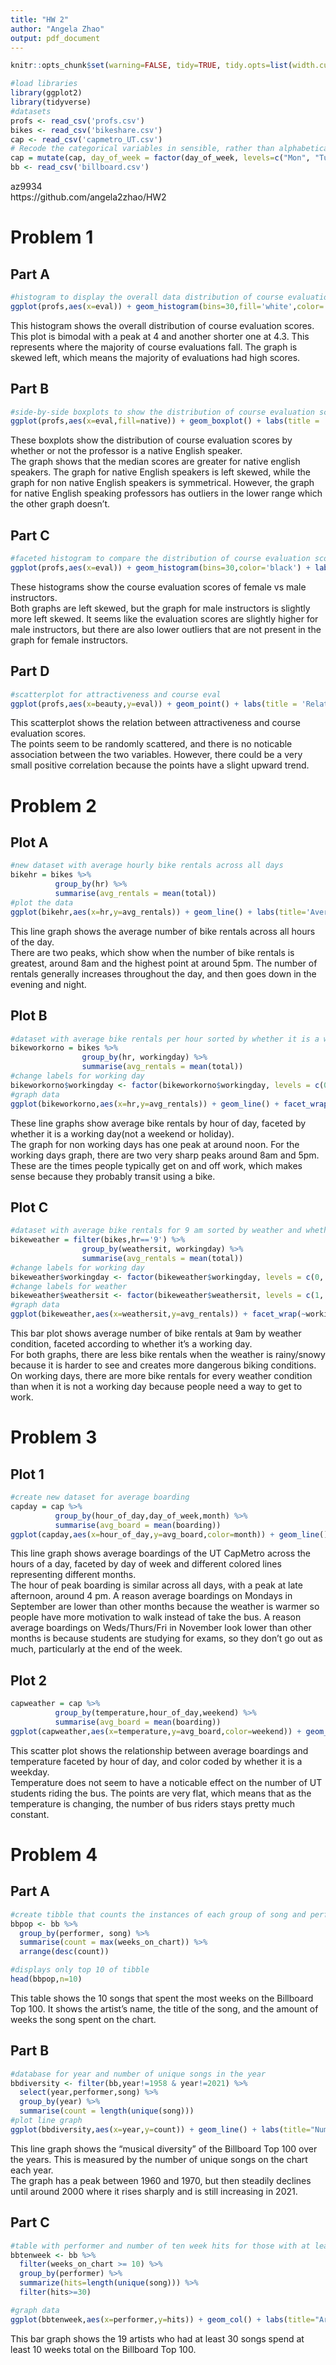 ```yaml
---
title: "HW 2"
author: "Angela Zhao"
output: pdf_document
---
```


```r
knitr::opts_chunk$set(warning=FALSE, tidy=TRUE, tidy.opts=list(width.cutoff=60))
```

```r
#load libraries
library(ggplot2)
library(tidyverse)
#datasets
profs <- read_csv('profs.csv')
bikes <- read_csv('bikeshare.csv')
cap <- read_csv('capmetro_UT.csv')
# Recode the categorical variables in sensible, rather than alphabetical, order
cap = mutate(cap, day_of_week = factor(day_of_week, levels=c("Mon", "Tue", "Wed","Thu", "Fri", "Sat", "Sun")), month = factor(month, levels=c("Sep", "Oct","Nov")))
bb <- read_csv('billboard.csv')
```

az9934  
https://github.com/angela2zhao/HW2   

# **Problem 1**

## Part A

```r
#histogram to display the overall data distribution of course evaluation scores
ggplot(profs,aes(x=eval)) + geom_histogram(bins=30,fill='white',color='black') + labs(title = 'Distribution of Course Evaluation Scores',x='Evaluation Scores')
```

This histogram shows the overall distribution of course evaluation scores.  
This plot is bimodal with a peak at 4 and another shorter one at 4.3. This represents where the majority of course evaluations fall. The graph is skewed left, which means the majority of evaluations had high scores.

## Part B

```r
#side-by-side boxplots to show the distribution of course evaluation scores by whether or not the professor is a native English speaker
ggplot(profs,aes(x=eval,fill=native)) + geom_boxplot() + labs(title = 'Distribution of Course Evaluation Scores by Whether Native English Speaker',x='Evaluation Scores')
```

These boxplots show the distribution of course evaluation scores by whether or not the professor is a native English speaker.  
The graph shows that the median scores are greater for native english speakers. The graph for native English speakers is left skewed, while the graph for non native English speakers is symmetrical. However, the graph for native English speaking professors has outliers in the lower range which the other graph doesn't.

## Part C

```r
#faceted histogram to compare the distribution of course evaluation scores for male and female instructors
ggplot(profs,aes(x=eval)) + geom_histogram(bins=30,color='black') + labs(title = 'Distribution of Course Evaluation Scores by Gender',x='Evaluation Scores') + facet_wrap(~gender,nrow=2)
```

These histograms show the course evaluation scores of female vs male instructors.  
Both graphs are left skewed, but the graph for male instructors is slightly more left skewed. It seems like the evaluation scores are slightly higher for male instructors, but there are also lower outliers that are not present in the graph for female instructors.

## Part D

```r
#scatterplot for attractiveness and course eval
ggplot(profs,aes(x=beauty,y=eval)) + geom_point() + labs(title = 'Relationship Between Attractiveness and Course Evaluation Scores',x='Attractiveness',y='Evaluation Scores')
```

This scatterplot shows the relation between attractiveness and course evaluation scores.  
The points seem to be randomly scattered, and there is no noticable association between the two variables. However, there could be a very small positive correlation because the points have a slight upward trend. 


# **Problem 2**

## Plot A

```r
#new dataset with average hourly bike rentals across all days 
bikehr = bikes %>%
          group_by(hr) %>%
          summarise(avg_rentals = mean(total))
#plot the data 
ggplot(bikehr,aes(x=hr,y=avg_rentals)) + geom_line() + labs(title='Average Bike Rentals Throughout The Day', x='Hour of the Day',y='Average Rentals')
```

This line graph shows the average number of bike rentals across all hours of the day.  
There are two peaks, which show when the number of bike rentals is greatest, around 8am and the highest point at around 5pm. The number of rentals generally increases throughout the day, and then goes down in the evening and night. 

## Plot B

```r
#dataset with average bike rentals per hour sorted by whether it is a working day
bikeworkorno = bikes %>%
                group_by(hr, workingday) %>%
                summarise(avg_rentals = mean(total))
#change labels for working day
bikeworkorno$workingday <- factor(bikeworkorno$workingday, levels = c(0, 1), labels = c('Not Working', 'Working'))
#graph data
ggplot(bikeworkorno,aes(x=hr,y=avg_rentals)) + geom_line() + facet_wrap(~workingday) + labs(title='Average Bike Rentals Over a Day Based On Working Day or Not',x='Hour',y='Average Rentals')
```

These line graphs show average bike rentals by hour of day, faceted by whether it is a working day(not a weekend or holiday).  
The graph for non working days has one peak at around noon. For the working days graph, there are two very sharp peaks around 8am and 5pm. These are the times people typically get on and off work, which makes sense because they probably transit using a bike. 

## Plot C

```r
#dataset with average bike rentals for 9 am sorted by weather and whether it is a working day
bikeweather = filter(bikes,hr=='9') %>%
                group_by(weathersit, workingday) %>%
                summarise(avg_rentals = mean(total))
#change labels for working day
bikeweather$workingday <- factor(bikeweather$workingday, levels = c(0, 1), labels = c('Not Working', 'Working'))
#change labels for weather
bikeweather$weathersit <- factor(bikeweather$weathersit, levels = c(1, 2, 3), labels = c('clear/partly cloudy', 'mist/cloudy','snow/rain/storm'))
#graph data
ggplot(bikeweather,aes(x=weathersit,y=avg_rentals)) + facet_wrap(~workingday) + geom_col() + labs(title="Ridership At 9 AM By Weather Situation For Working and Non Working Days",x="Weather",y="Averge Bike Rentals")
```

This bar plot shows average number of bike rentals at 9am by weather condition, faceted according to whether it's a working day.  
For both graphs, there are less bike rentals when the weather is rainy/snowy because it is harder to see and creates more dangerous biking conditions. On working days, there are more bike rentals for every weather condition than when it is not a working day because people need a way to get to work.


# **Problem 3**

## Plot 1

```r
#create new dataset for average boarding 
capday = cap %>%
          group_by(hour_of_day,day_of_week,month) %>%
          summarise(avg_board = mean(boarding))
ggplot(capday,aes(x=hour_of_day,y=avg_board,color=month)) + geom_line() + facet_wrap(~day_of_week) + labs(title="Average Boardings Over a Day By Day of Week and Month",x="Hour Of Day",y="Average Boarding")
```

This line graph shows average boardings of the UT CapMetro across the hours of a day, faceted by day of week and different colored lines representing different months.  
The hour of peak boarding is similar across all days, with a peak at late afternoon, around 4 pm. A reason average boardings on Mondays in September are lower than other months because the weather is warmer so people have more motivation to walk instead of take the bus. A reason average boardings on Weds/Thurs/Fri in November look lower than other months is because students are studying for exams, so they don't go out as much, particularly at the end of the week.

## Plot 2

```r
capweather = cap %>%
          group_by(temperature,hour_of_day,weekend) %>%
          summarise(avg_board = mean(boarding))
ggplot(capweather,aes(x=temperature,y=avg_board,color=weekend)) + geom_point() + facet_wrap(~hour_of_day) + labs(title="Average Boardings and Temperature By Hour of Day and Weekend",x="Temperature(F)",y="Average Boarding")
```

This scatter plot shows the relationship between average boardings and temperature faceted by hour of day, and color coded by whether it is a weekday.  
Temperature does not seem to have a noticable effect on the number of UT students riding the bus. The points are very flat, which means that as the temperature is changing, the number of bus riders stays pretty much constant.

\newpage
# **Problem 4**

## Part A

```r
#create tibble that counts the instances of each group of song and performer appearing on the bb top 100 in descending order 
bbpop <- bb %>%
  group_by(performer, song) %>%
  summarise(count = max(weeks_on_chart)) %>%
  arrange(desc(count))

#displays only top 10 of tibble 
head(bbpop,n=10)
```

This table shows the 10 songs that spent the most weeks on the Billboard Top 100. It shows the artist's name, the title of the song, and the amount of weeks the song spent on the chart.

## Part B

```r
#database for year and number of unique songs in the year
bbdiversity <- filter(bb,year!=1958 & year!=2021) %>%
  select(year,performer,song) %>%
  group_by(year) %>%
  summarise(count = length(unique(song)))
#plot line graph 
ggplot(bbdiversity,aes(x=year,y=count)) + geom_line() + labs(title="Number of Unique Songs on the Billboard Top 100 Per Year",x="Year",y="Unique Songs")
```

This line graph shows the "musical diversity" of the Billboard Top 100 over the years. This is measured by the number of unique songs on the chart each year.  
The graph has a peak between 1960 and 1970, but then steadily declines until around 2000 where it rises sharply and is still increasing in 2021. 

## Part C

```r
#table with performer and number of ten week hits for those with at least 30 
bbtenweek <- bb %>%
  filter(weeks_on_chart >= 10) %>%
  group_by(performer) %>%
  summarize(hits=length(unique(song))) %>%
  filter(hits>=30)

#graph data
ggplot(bbtenweek,aes(x=performer,y=hits)) + geom_col() + labs(title="Artists With At Least 30 Ten Week Hits",x="Performer",y="Number of Ten Week Hits") + coord_flip()
```

This bar graph shows the 19 artists who had at least 30 songs spend at least 10 weeks total on the Billboard Top 100. 
